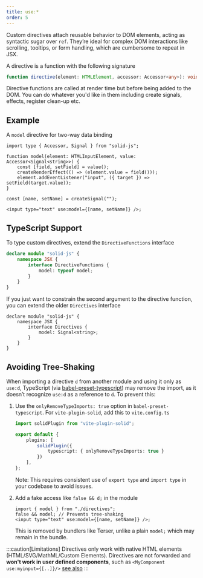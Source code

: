 ```yaml
---
title: use:*
order: 5
---
```


Custom directives attach reusable behavior to DOM elements, acting as syntactic sugar over `ref`. They’re ideal for complex DOM interactions like scrolling, tooltips, or form handling, which are cumbersome to repeat in JSX.

A directive is a function with the following signature

```ts
function directive(element: HTMLElement, accessor: Accessor<any>): void;
```

Directive functions are called at render time but before being added to the DOM. You can do whatever you'd like in them including create signals, effects, register clean-up etc.

## Example

A `model` directive for two-way data binding

```tsx
import type { Accessor, Signal } from "solid-js";

function model(element: HTMLInputElement, value: Accessor<Signal<string>>) {
	const [field, setField] = value();
	createRenderEffect(() => (element.value = field()));
	element.addEventListener("input", ({ target }) => setField(target.value));
}

const [name, setName] = createSignal("");

<input type="text" use:model={[name, setName]} />;
```

## TypeScript Support

To type custom directives, extend the `DirectiveFunctions` interface

```ts
declare module "solid-js" {
	namespace JSX {
		interface DirectiveFunctions {
			model: typeof model;
		}
	}
}
```

If you just want to constrain the second argument to the directive function, you can extend the older `Directives` interface

```tsx
declare module "solid-js" {
	namespace JSX {
		interface Directives {
			model: Signal<string>;
		}
	}
}
```

## Avoiding Tree-Shaking

When importing a directive `d` from another module and using it only as `use:d`, TypeScript (via [babel-preset-typescript](https://babeljs.io/docs/babel-preset-typescript)) may remove the import, as it doesn’t recognize `use:d` as a reference to `d`.
To prevent this:

1. Use the `onlyRemoveTypeImports: true` option in `babel-preset-typescript`. For `vite-plugin-solid`, add this to `vite.config.ts`

	```ts
	import solidPlugin from "vite-plugin-solid";

	export default {
		plugins: [
			solidPlugin({
				typescript: { onlyRemoveTypeImports: true }
			})
		],
   };
   ```

   Note: This requires consistent use of `export type` and `import type` in your codebase to avoid issues.

2. Add a fake access like `false && d;` in the module

	```tsx
	import { model } from "./directives";
	false && model; // Prevents tree-shaking
	<input type="text" use:model={[name, setName]} />;
	```

   This is removed by bundlers like Terser, unlike a plain `model;` which may remain in the bundle.

:::caution[Limitations]
Directives only work with native HTML elements (HTML/SVG/MathML/Custom Elements).
Directives are not forwarded and **won't work in user defined components**, such as `<MyComponent use:myinput={[..]}/>` [see also](https://github.com/solidjs/solid/discussions/722)
:::
